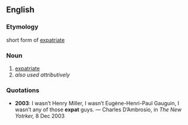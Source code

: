 ==English==
===Etymology===
short form of [[expatriate]]
===Noun===
#[[expatriate]]
# ''also used attributively''


===Quotations===
*'''2003''': I wasn’t Henry Miller, I wasn’t Eugène-Henri-Paul Gauguin, I wasn’t any of those '''expat''' guys. &mdash; Charles D’Ambrosio, in ''The New Yotrker,'' 8 Dec 2003